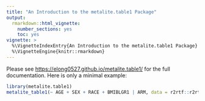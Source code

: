 ```yaml
---
title: "An Introduction to the metalite.table1 Package"
output:
  rmarkdown::html_vignette:
    number_sections: yes
    toc: yes
vignette: >
  %\VignetteIndexEntry{An Introduction to the metalite.table1 Package}
  %\VignetteEngine{knitr::rmarkdown}
---
```


Please see <https://elong0527.github.io/metalite.table1/> for the full documentation. Here is only a minimal example:

```r
library(metalite.table1)
metalite_table1(~ AGE + SEX + RACE + BMIBLGR1 | ARM, data = r2rtf::r2rtf_adsl, id = "USUBJID")
```
